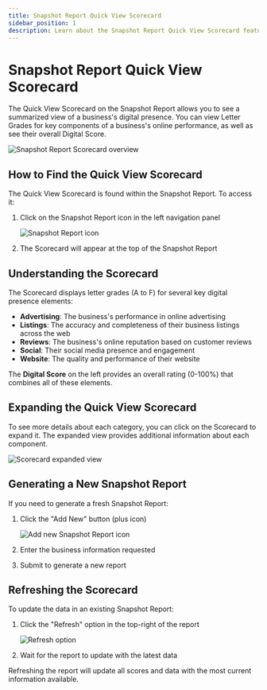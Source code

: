 ```yaml
---
title: Snapshot Report Quick View Scorecard
sidebar_position: 1
description: Learn about the Snapshot Report Quick View Scorecard feature
---
```


# Snapshot Report Quick View Scorecard

The Quick View Scorecard on the Snapshot Report allows you to see a summarized view of a business's digital presence. You can view Letter Grades for key components of a business's online performance, as well as see their overall Digital Score.

![Snapshot Report Scorecard overview](/img/snapshot-report/scorecard-overview.jpg)

## How to Find the Quick View Scorecard

The Quick View Scorecard is found within the Snapshot Report. To access it:

1. Click on the Snapshot Report icon in the left navigation panel

   ![Snapshot Report icon](/img/snapshot-report/report-icon.jpg)

2. The Scorecard will appear at the top of the Snapshot Report

## Understanding the Scorecard

The Scorecard displays letter grades (A to F) for several key digital presence elements:

- **Advertising**: The business's performance in online advertising
- **Listings**: The accuracy and completeness of their business listings across the web
- **Reviews**: The business's online reputation based on customer reviews
- **Social**: Their social media presence and engagement
- **Website**: The quality and performance of their website

The **Digital Score** on the left provides an overall rating (0-100%) that combines all of these elements.

## Expanding the Quick View Scorecard

To see more details about each category, you can click on the Scorecard to expand it. The expanded view provides additional information about each component.

![Scorecard expanded view](/img/snapshot-report/scorecard-expanded.jpg)

## Generating a New Snapshot Report

If you need to generate a fresh Snapshot Report:

1. Click the "Add New" button (plus icon)

   ![Add new Snapshot Report icon](/img/snapshot-report/add-report-icon.jpg)

2. Enter the business information requested
3. Submit to generate a new report

## Refreshing the Scorecard

To update the data in an existing Snapshot Report:

1. Click the "Refresh" option in the top-right of the report

   ![Refresh option](/img/snapshot-report/refresh-option.jpg)

2. Wait for the report to update with the latest data

Refreshing the report will update all scores and data with the most current information available.